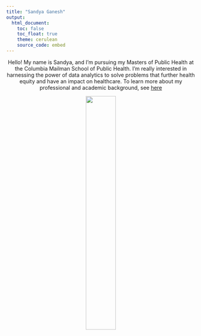 ```yaml
---
title: "Sandya Ganesh"
output: 
  html_document:
    toc: false
    toc_float: true
    theme: cerulean
    source_code: embed
---
```


<p align="center">
Hello! My name is Sandya, and I'm pursuing my Masters of Public Health at the Columbia Mailman School of Public Health. I'm really interested in harnessing the power of data analytics to solve problems that further health equity and have an impact on healthcare. To learn more about my professional and academic background, see [here](about.html)
</p>

<p align="center">
<img width = 40% src="images/headshot_sandya.jpg">
</p>
